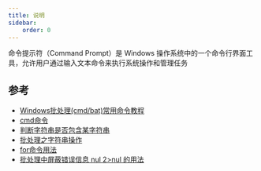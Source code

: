 ```yaml
---
title: 说明
sidebar:
    order: 0
---
```


命令提示符（Command Prompt）是 Windows 操作系统中的一个命令行界面工具，允许用户通过输入文本命令来执行系统操作和管理任务

## 参考

- [Windows批处理(cmd/bat)常用命令教程](https://www.cnblogs.com/xpwi/p/9626959.html)
- [cmd命令](https://ss64.com/nt/)
- [判断字符串是否包含某字符串](https://blog.csdn.net/tjcwt2011/article/details/120508290)
- [批处理之字符串操作](https://blog.csdn.net/peng_cao/article/details/74170979)
- [for命令用法](https://blog.csdn.net/weixin_43165135/article/details/127702841)
- [批处理中屏蔽错误信息 nul 2>nul 的用法 ](https://www.cnblogs.com/wzihan/p/15792344.html)
